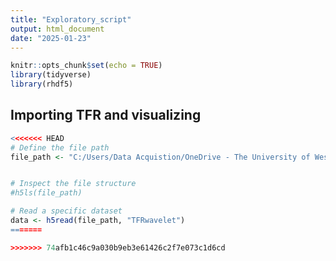 ```yaml
---
title: "Exploratory_script"
output: html_document
date: "2025-01-23"
---
```


```r
knitr::opts_chunk$set(echo = TRUE)
library(tidyverse)
library(rhdf5)

```

## Importing TFR and visualizing

```r
<<<<<<< HEAD
# Define the file path
file_path <- "C:/Users/Data Acquistion/OneDrive - The University of Western Ontario/PhD_Projects/Phase_reset/Results/TFR/Celestine/20190508/TFR_wavelet.mat"


# Inspect the file structure
#h5ls(file_path)

# Read a specific dataset
data <- h5read(file_path, "TFRwavelet")
=======

>>>>>>> 74afb1c46c9a030b9eb3e61426c2f7e073c1d6cd
```

